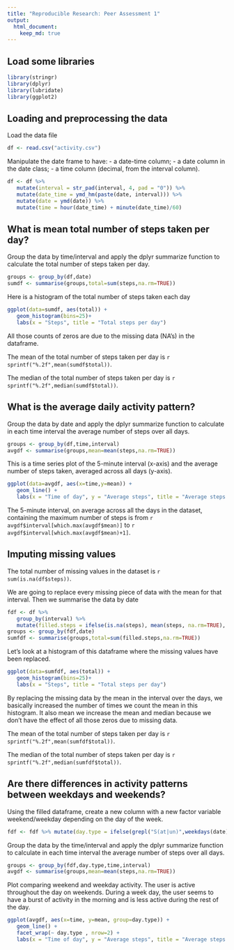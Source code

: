 ```yaml
---
title: "Reproducible Research: Peer Assessment 1"
output: 
  html_document:
    keep_md: true
---
```


## Load some libraries
```r
library(stringr)
library(dplyr)
library(lubridate)
library(ggplot2)
```

## Loading and preprocessing the data
Load the data file
```r
df <- read.csv("activity.csv")
```

Manipulate the date frame to have:
- a  date-time column;
- a date column in the date class;
- a time column (decimal, from the interval column).
```r
df <- df %>%
   mutate(interval = str_pad(interval, 4, pad = "0")) %>%
   mutate(date_time = ymd_hm(paste(date, interval))) %>%
   mutate(date = ymd(date)) %>%
   mutate(time = hour(date_time) + minute(date_time)/60)
```


## What is mean total number of steps taken per day?

Group the data by time/interval and apply the dplyr summarize function
to calculate the total number of steps taken per day.
```r
groups <- group_by(df,date)
sumdf <- summarise(groups,total=sum(steps,na.rm=TRUE))
```

Here is a histogram of the total number of steps taken each day
```r
ggplot(data=sumdf, aes(total)) +
   geom_histogram(bins=25)+
   labs(x = "Steps", title = "Total steps per day")
```

All those counts of zeros are due to the missing data (NA's) in the dataframe.

The mean of the total number of steps taken per day is `r sprintf("%.2f",mean(sumdf$total))`.

The median of the total number of steps taken per day is `r sprintf("%.2f",median(sumdf$total))`.

## What is the average daily activity pattern?

Group the data by date and apply the dplyr summarize function to
calculate in each time interval the average number of steps over all
days.
```r
groups <- group_by(df,time,interval)
avgdf <- summarise(groups,mean=mean(steps,na.rm=TRUE))
```

This is a time series plot of the 5-minute interval (x-axis) and the
average number of steps taken, averaged across all days (y-axis).
```r
ggplot(data=avgdf, aes(x=time,y=mean)) +
   geom_line() +
   labs(x = "Time of day", y = "Average steps", title = "Average steps per time interval")
```

The 5-minute interval, on average across all the days in the dataset,
containing the maximum number of steps is from `r avgdf$interval[which.max(avgdf$mean)]`
to `r avgdf$interval[which.max(avgdf$mean)+1]`.


## Imputing missing values

The total number of missing values in the dataset is `r sum(is.na(df$steps))`.

We are going to replace every missing piece of data with the mean for
that interval. Then we summarise the data by date
```r
fdf <- df %>%
   group_by(interval) %>%
   mutate(filled.steps = ifelse(is.na(steps), mean(steps, na.rm=TRUE), steps))
groups <- group_by(fdf,date)
sumfdf <- summarise(groups,total=sum(filled.steps,na.rm=TRUE))
```

Let's look at a histogram of this dataframe where the missing values
have been replaced.
```r
ggplot(data=sumfdf, aes(total)) +
   geom_histogram(bins=25)+
   labs(x = "Steps", title = "Total steps per day")
```

By replacing the missing data by the mean in the interval over the
days, we basically increased the number of times we count the mean in
this histogram. It also mean we increase the mean and median because
we don't have the effect of all those zeros due to missing data.

The mean of the total number of steps taken per day is `r sprintf("%.2f",mean(sumfdf$total))`.

The median of the total number of steps taken per day is `r sprintf("%.2f",median(sumfdf$total))`.



## Are there differences in activity patterns between weekdays and weekends?

Using the filled dataframe, create a new column with a new factor
variable weekend/weekday depending on the day of the week.
```r
fdf <- fdf %>% mutate(day.type = ifelse(grepl("S(at|un)",weekdays(date)), "weekend","weekday"))
```

Group the data by the time/interval and apply the dplyr summarize
function to calculate in each time interval the average number of
steps over all days.
```r
groups <- group_by(fdf,day.type,time,interval)
avgdf <- summarise(groups,mean=mean(steps,na.rm=TRUE))
```

Plot comparing weekend and weekday activity. The user is active
throughout the day on weekends. During a week day, the user seems to
have a burst of activity in the morning and is less active during the
rest of the day.
```r
ggplot(avgdf, aes(x=time, y=mean, group=day.type)) +
   geom_line() +
   facet_wrap(~ day.type , nrow=2) + 
   labs(x = "Time of day", y = "Average steps", title = "Average steps per time interval")
```